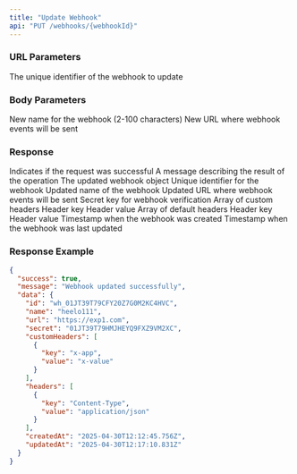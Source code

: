 ```yaml
---
title: "Update Webhook"
api: "PUT /webhooks/{webhookId}"
---
```


### URL Parameters

<ParamField path="webhookId" type="string" required>
  The unique identifier of the webhook to update
</ParamField>

### Body Parameters

<ParamField body="name" type="string">
  New name for the webhook (2-100 characters)
</ParamField>

<ParamField body="url" type="string">
  New URL where webhook events will be sent
</ParamField>

### Response

<ResponseField name="success" type="boolean">
  Indicates if the request was successful
</ResponseField>

<ResponseField name="message" type="string">
  A message describing the result of the operation
</ResponseField>

<ResponseField name="data" type="object">
  The updated webhook object
  <Expandable title="Properties">
    <ResponseField name="id" type="string">
      Unique identifier for the webhook
    </ResponseField>
    <ResponseField name="name" type="string">
      Updated name of the webhook
    </ResponseField>
    <ResponseField name="url" type="string">
      Updated URL where webhook events will be sent
    </ResponseField>
    <ResponseField name="secret" type="string">
      Secret key for webhook verification
    </ResponseField>
    <ResponseField name="customHeaders" type="array">
      Array of custom headers
      <Expandable title="Header Object">
        <ResponseField name="key" type="string">
          Header key
        </ResponseField>
        <ResponseField name="value" type="string">
          Header value
        </ResponseField>
      </Expandable>
    </ResponseField>
    <ResponseField name="headers" type="array">
      Array of default headers
      <Expandable title="Header Object">
        <ResponseField name="key" type="string">
          Header key
        </ResponseField>
        <ResponseField name="value" type="string">
          Header value
        </ResponseField>
      </Expandable>
    </ResponseField>
    <ResponseField name="createdAt" type="string">
      Timestamp when the webhook was created
    </ResponseField>
    <ResponseField name="updatedAt" type="string">
      Timestamp when the webhook was last updated
    </ResponseField>
  </Expandable>
</ResponseField>

### Response Example

```json
{
  "success": true,
  "message": "Webhook updated successfully",
  "data": {
    "id": "wh_01JT39T79CFY20Z7G0M2KC4HVC",
    "name": "heelo111",
    "url": "https://exp1.com",
    "secret": "01JT39T79HMJHEYQ9FXZ9VM2XC",
    "customHeaders": [
      {
        "key": "x-app",
        "value": "x-value"
      }
    ],
    "headers": [
      {
        "key": "Content-Type",
        "value": "application/json"
      }
    ],
    "createdAt": "2025-04-30T12:12:45.756Z",
    "updatedAt": "2025-04-30T12:17:10.831Z"
  }
}
``` 